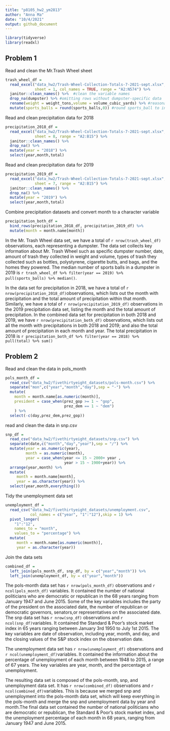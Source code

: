 ```yaml
---
title: "p8105_hw2_ym2813"
author: "Anna Ma"
date: "10/4/2021"
output: github_document
---
```


```r
library(tidyverse)
library(readxl)
```

## Problem 1

Read and clean the Mr.Trash Wheel sheet

```r
trash_wheel_df = 
  read_excel("data_hw2/Trash-Wheel-Collection-Totals-7-2021-sept.xlsx", 
             sheet = 1, col_names = TRUE, range = "A2:N574") %>% 
  janitor::clean_names() %>%  #clean the variable names
  drop_na(dumpster) %>% #omitting rows without dumpster-specific data
  rename(weight = weight_tons,volume = volume_cubic_yards) %>% #reasonable variable name 
  mutate(sports_balls = round(sports_balls,0)) #round sports_ball to integer
```

Read and clean precipitation data for 2018 

```r
precipitation_2018_df = 
  read_excel("data_hw2/Trash-Wheel-Collection-Totals-7-2021-sept.xlsx", 
             sheet = 8, range = "A2:B15") %>% 
  janitor::clean_names() %>% 
  drop_na() %>% 
  mutate(year = "2018") %>% 
  select(year,month,total)
```

Read and clean precipitation data for 2019

```r
precipitation_2019_df = 
  read_excel("data_hw2/Trash-Wheel-Collection-Totals-7-2021-sept.xlsx", 
             sheet = 7, range = "A2:B15") %>% 
  janitor::clean_names() %>% 
  drop_na() %>% 
  mutate(year = "2019") %>% 
  select(year,month,total)
```

Combine precipitation datasets and convert month to a character variable

```r
precipitation_both_df = 
  bind_rows(precipitation_2018_df, precipitation_2019_df) %>% 
  mutate(month = month.name[month])
```

In the Mr. Trash Wheel data set, we have a total of `r nrow(trash_wheel_df)` observations, each representing a dumpster. The data set collects key information about Mr. Trash Wheel such as specific dumpster number, date, amount of trash they collected in weight and volume, types of trash they collected such as bottles, polystyrene, cigarette butts, and bags, and the homes they powered. The median number of sports balls in a dumpster in 2019 is `r trash_wheel_df %>% filter(year == 2019) %>% pull(sports_balls) %>% median()`. 

In the data set for precipitation in 2018, we have a total of `r nrow(precipitation_2018_df)`observations, which lists out the month with precipitation and the total amount of precipitation within that month. 
Similarly, we have a total of `r nrow(precipitation_2019_df)` observations in the 2019 precipitation data set, listing the month and the total amount of  precipitation. In the combined data set for precipitation in both 2018 and 2019, we have `r nrow(precipitation_both_df)` observations, which lists out all the month with precipitations in both 2018 and 2019; and also the total amount of precipitation in each month and year. The total precipitation in 2018 is `r precipitation_both_df %>% filter(year == 2018) %>% pull(total) %>% sum()`

## Problem 2

Read and clean the data in pols_month

```r
pols_month_df = 
  read_csv("data_hw2/fivethirtyeight_datasets/pols-month.csv") %>% 
  separate("mon",c("year","month","day"),sep = "-") %>% 
  mutate(
    month = month.name[as.numeric(month)],
    president = case_when(prez_gop >= 1 ~ "gop",
                          prez_dem == 1 ~ "dem")
    ) %>% 
  select(-c(day,prez_dem,prez_gop))
```

read and clean the data in snp.csv

```r
snp_df = 
  read_csv("data_hw2/fivethirtyeight_datasets/snp.csv") %>%
  separate(date,c("month","day","year"),sep = "/") %>% 
  mutate(year = as.numeric(year),
         month = as.numeric(month),
         year = case_when(year <= 15 ~ 2000+ year ,
                          year > 15 ~ 1900+year)) %>% 
  arrange(year,month) %>% 
  mutate(
     month = month.name[month],
     year = as.character(year)) %>% 
  select(year,month,everything()) 
```

Tidy the unemployment data set

```r
unemployment_df = 
  read_csv("data_hw2/fivethirtyeight_datasets/unemployment.csv",
           col_names = c("year", "1":"12"),skip = 1) %>%
  pivot_longer(
    "1":"12",
    names_to = "month",
    values_to = "percentage") %>% 
  mutate(
     month = month.name[as.numeric(month)],
     year = as.character(year))
```

Join the data sets

```r
combined_df = 
  left_join(pols_month_df, snp_df, by = c("year","month")) %>% 
  left_join(unemployment_df, by = c("year","month"))
```

The pols-month data set has `r nrow(pols_month_df)` observations and `r ncol(pols_month_df)` variables. It contained the number of national politicians who are democratic or republican in the 68 years ranging from January 1947 and June 2015. Some of the key variables includes the party of the president on the associated date, the number of republican or democratic governors, senators,or representatives on the associated date.  
The snp data set has `r nrow(snp_df)` observations and `r ncol(snp_df)`variables. It contained the Standard & Poor's stock market index in 65 years ranging between January 3rd 1950 to July 1st 2015. The key variables are date of observation, including year, month, and day, and the closing values of the S&P stock index on the observation date. 

The unemployment data set has `r nrow(unemployment_df)` observations and `r ncol(unemployment_df)`variables. It contained the information about the percentage of unemployment of each month between 1948 to 2015, a range of 67 years. The key variables are year, month, and the percentage of unemployment. 

The resulting data set is composed of the pols-month, snp, and unemployment data set. It has `r nrow(combined_df)` observations and `r ncol(combined_df)`variables. This is because we merged snp and unemployment into the pols-month data set, which will keep everything in the pols-month and merge the snp and unemployment data by year and month.The final data set contained the number of national politicians who are democratic or republican, the Standard & Poor's stock market index, and the unemployment percentage of each month in 68 years, ranging from January 1947 and June 2015.